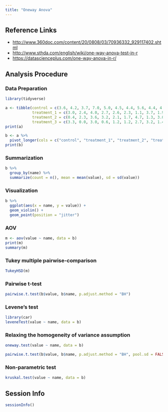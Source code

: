 ```yaml
---
title: "Oneway Anova"
---
```


## Reference Links

* <http://www.360doc.com/content/20/0808/03/70936332_929117402.shtml>
* <http://www.sthda.com/english/wiki/one-way-anova-test-in-r>
* <https://datascienceplus.com/one-way-anova-in-r/>

## Analysis Procedure

### Data Preparation

```r
library(tidyverse)

a <- tibble(control = c(3.6, 4.2, 3.7, 7.0, 5.0, 4.5, 4.4, 5.6, 4.4, 4.5),
            treatment_1 = c(3.0, 2.4, 4.0, 2.7, 2.6, 2.3, 1.1, 3.7, 1.9, 1.3),
            treatment_2 = c(0.4, 2.3, 3.6, 3.2, 2.1, 1.7, 4.7, 1.3, 3.0, 2.5),
            treatment_3 = c(3.3, 0.0, 3.0, 0.6, 1.2, 1.2, 2.7, 3.2, 1.4, 2.1))
print(a)

b <- a %>%
  pivot_longer(cols = c("control", "treatment_1", "treatment_2", "treatment_3"))
print(b)
```

### Summarization

```r
b %>%
  group_by(name) %>%
  summarize(count = n(), mean = mean(value), sd = sd(value))
```

### Visualization

```r
b %>%
  ggplot(aes(x = name, y = value)) +
  geom_violin() +
  geom_point(position = "jitter")
```

### AOV

```r
m <- aov(value ~ name, data = b)
print(m)
summary(m)
```

### Tukey multiple pairwise-comparison

```r
TukeyHSD(m)
```

### Pairwise t-test

```r
pairwise.t.test(b$value, b$name, p.adjust.method = "BH")
```

### Levene's test

```r
library(car)
leveneTest(value ~ name, data = b)
```

### Relaxing the homogeneity of variance assumption

```r
oneway.test(value ~ name, data = b)

pairwise.t.test(b$value, b$name, p.adjust.method = "BH", pool.sd = FALSE)
```

### Non-parametric test

```r
kruskal.test(value ~ name, data = b)
```

## Session Info

```r
sessionInfo()
```